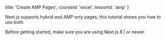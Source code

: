 
  title: 'Create AMP Pages',
  courseId: 'excel',
  lessonId: 'amp'
}

Next.js supports hybrid and AMP only pages, this tutorial shows you how to use both.

Before getting started, make sure you are using Next.js 8.1 or newer.

